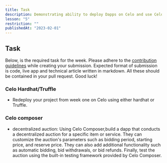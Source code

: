 ```yaml
---
title: Task
description: Demonstrating ability to deploy Dapps on Celo and use Celo composer.
lesson: "5"
restriction: ""
publishedAt: "2023-02-01"
---
```


## Task

Below, is the required task for the week. Please adhere to the [contribution guidelines](https://github.com/celo-org/stackshift) while creating your submission.
Expected format of submission is code, live app and technical article written in markdown. All these should be contained in your pull request. Good luck!

### Celo Hardhat/Truffle

- Redeploy your project from week one on Celo using either hardhat or Truffle.

### Celo composer

- decentralized auction: Using Celo Composer,build a dapp that conducts a decentralized auction for a specific item or service. They can customize the auction's parameters such as bidding period, starting price, and reserve price. They can also add additional functionality such as automatic bidding, bid withdrawals, or bid refunds. Finally, test the auction using the built-in testing framework provided by Celo Composer.
